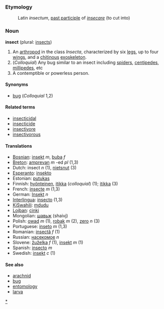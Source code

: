 ===Etymology===

:Latin ''insectum'', [[past participle]] of ''[[insecare]]'' (to cut into)

===Noun===
'''insect''' (plural: [[insects]])

#An [[arthropod]] in the class ''Insecta'', characterized by six [[leg]]s, up to four [[wing]]s, and a [[chitin]]ous [[exoskeleton]].
#(''Colloquial'') Any bug similar to an insect including [[spider]]s, [[centipede]]s, [[millipede]]s, etc
#A contemptible or powerless person.

====Synonyms====
*[[bug]] (''Colloquial'' 1,2)

====Related terms====
*[[insecticidal]]
*[[insecticide]]
*[[insectivore]]
*[[insectivorous]]

====Translations====
*[[Bosnian]]: [[insekt]] ''m'', [[buba]] ''f''
*[[Breton]]: [[amprevan]] ''m'' -ed ''pl'' (1,3)
*Dutch: insect ''n'' (1), [[nietsnut]] (3)
*[[Esperanto]]: [[insekto]]
*Estonian: [[putukas]]
*Finnish: [[hyönteinen]], [[itikka]] (''colloquial'') (1); [[itikka]] (3)
*French: [[insecte]] ''m'' (1,3)
*German: [[Insekt]] ''n''
*[[Interlingua]]: [[insecto]] (1,3)
*[[KiSwahili]]: [[mdudu]]
*[[Lojban]]: [[cinki]]
*Mongolian: [[шавьж]] (shaivj)
*Polish: [[owad]] ''m'' (1), [[robak]] ''m'' (2), [[zero]] ''n'' (3)
*Portuguese: [[inseto]] ''m'' (1,3)
*Romanian: [[insectă]] ''f'' (1)
*Russian: [[насекомое]] ''n''
*Slovene: [[žuželka]] ''f'' (1), [[insekt]] ''m'' (1)
*Spanish: [[insecto]] ''m''
*Swedish: [[insekt]] ''c'' (1)

====See also====
*[[arachnid]]
*[[bug]]
*[[entomology]]
*[[larva]]

[[Category:English insects|*]]